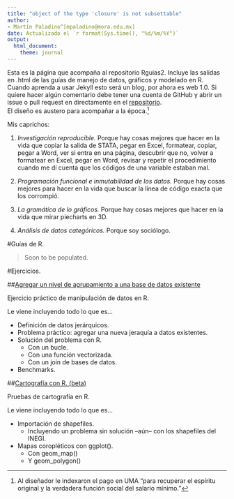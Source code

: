 ```yaml
---
title: "object of the type 'closure' is not subsettable"
author: 
- Martín Paladino^[mpaladino@mora.edu.mx]
date: Actualizado el `r format(Sys.time(), "%d/%m/%Y")`
output: 
  html_document: 
    theme: journal
---
```


Esta es la página que acompaña al repositorio Rguias2. Incluye las salidas en .html de las guías de manejo de datos, gráficos y modelado en R.  
Cuando aprenda a usar Jekyll esto será un blog, por ahora es web 1.0. Si quiere hacer algún comentario debe tener una cuenta de GitHub y abrir un issue o pull request en directamente en el [repositorio](https://github.com/martinpaladino/martinpaladino.github.io).  
El diseño es austero para acompañar a la época.^[Al diseñador le indexaron el pago en UMA "para recuperar el espíritu original y la verdadera función social del salario mínimo."]

Mis caprichos: 

1. *Investigación reproducible.* Porque hay cosas mejores que hacer en la vida que copiar la salida de STATA, pegar en Excel, formatear, copiar, pegar a Word, ver si entra en una página, descubrir que no, volver a formatear en Excel, pegar en Word, revisar y repetir el procedimiento cuando me dí cuenta que los códigos de una variable estaban mal. 

2. *Programación funcional e inmutabilidad de los datos.* Porque hay cosas mejores para hacer en la vida que buscar la línea de código exacta que los corrompió. 

3. *La gramática de lo gráficos.* Porque hay cosas mejores que hacer en la vida que mirar piecharts en 3D.  

4. *Análisis de datos categóricos.* Porque soy sociólogo. 

#Guías de  R.

>Soon to be populated. 

#Ejercicios. 

##[Agregar un nivel de agrupamiento a una base de datos existente](https://martinpaladino.github.io/Datos_jerarquicos.html)

Ejercicio práctico de manipulación de datos en R. 

Le viene incluyendo todo lo que es... 

- Definición de datos jerárquicos. 
- Problema práctico: agregar una nueva jeraquía a datos existentes. 
- Solución del problema con R. 
    - Con un bucle.
    - Con una función vectorizada. 
    - Con un join de bases de datos. 
- Benchmarks. 

##[Cartografía con R. (beta)](https://martinpaladino.github.io/Mapas_con_R.html)

Pruebas de cartografía en R. 

Le viene incluyendo todo lo que es...

- Importación de shapefiles. 
    - Incluyendo un problema sin solución --aún-- con los shapefiles del INEGI. 
- Mapas coropléticos con ggplot(). 
    - Con geom_map()
    - Y geom_polygon()
